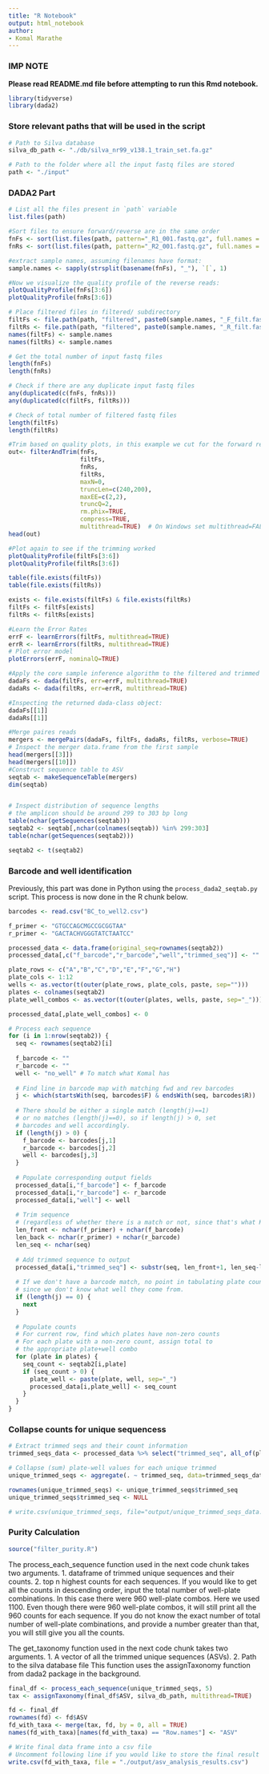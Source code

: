 ```yaml
---
title: "R Notebook"
output: html_notebook
author:
- Komal Marathe
---
```


### IMP NOTE

**Please read README.md file before attempting to run this Rmd notebook.**

```r
library(tidyverse)
library(dada2)
```


### Store relevant paths that will be used in the script
```r
# Path to Silva database
silva_db_path <- "./db/silva_nr99_v138.1_train_set.fa.gz"

# Path to the folder where all the input fastq files are stored
path <- "./input"
```


### DADA2 Part
```r
# List all the files present in `path` variable
list.files(path)

#Sort files to ensure forward/reverse are in the same order
fnFs <- sort(list.files(path, pattern="_R1_001.fastq.gz", full.names = TRUE))
fnRs <- sort(list.files(path, pattern="_R2_001.fastq.gz", full.names = TRUE))

#extract sample names, assuming filenames have format:
sample.names <- sapply(strsplit(basename(fnFs), "_"), `[`, 1)

#Now we visualize the quality profile of the reverse reads:
plotQualityProfile(fnFs[3:6])
plotQualityProfile(fnRs[3:6])

# Place filtered files in filtered/ subdirectory
filtFs <- file.path(path, "filtered", paste0(sample.names, "_F_filt.fastq.gz"))
filtRs <- file.path(path, "filtered", paste0(sample.names, "_R_filt.fastq.gz"))
names(filtFs) <- sample.names
names(filtRs) <- sample.names

# Get the total number of input fastq files
length(fnFs)
length(fnRs)

# Check if there are any duplicate input fastq files
any(duplicated(c(fnFs, fnRs)))
any(duplicated(c(filtFs, filtRs)))

# Check of total number of filtered fastq files
length(filtFs)
length(filtRs)

#Trim based on quality plots, in this example we cut for the forward reads to 240bp and the reverse reads to 200bp
out<- filterAndTrim(fnFs, 
                    filtFs, 
                    fnRs, 
                    filtRs, 
                    maxN=0, 
                    truncLen=c(240,200),
                    maxEE=c(2,2), 
                    truncQ=2, 
                    rm.phix=TRUE, 
                    compress=TRUE, 
                    multithread=TRUE)  # On Windows set multithread=FALSE
head(out)

#Plot again to see if the trimming worked
plotQualityProfile(filtFs[3:6])
plotQualityProfile(filtRs[3:6])

table(file.exists(filtFs))
table(file.exists(filtRs))

exists <- file.exists(filtFs) & file.exists(filtRs)
filtFs <- filtFs[exists]
filtRs <- filtRs[exists]

#Learn the Error Rates
errF <- learnErrors(filtFs, multithread=TRUE)
errR <- learnErrors(filtRs, multithread=TRUE)
# Plot error model
plotErrors(errF, nominalQ=TRUE)

#Apply the core sample inference algorithm to the filtered and trimmed sequence data.
dadaFs <- dada(filtFs, err=errF, multithread=TRUE)
dadaRs <- dada(filtRs, err=errR, multithread=TRUE)

#Inspecting the returned dada-class object:
dadaFs[[1]]
dadaRs[[1]]

#Merge paires reads
mergers <- mergePairs(dadaFs, filtFs, dadaRs, filtRs, verbose=TRUE)
# Inspect the merger data.frame from the first sample
head(mergers[[3]])
head(mergers[[10]])
#Construct sequence table to ASV
seqtab <- makeSequenceTable(mergers)
dim(seqtab)


# Inspect distribution of sequence lengths
# the amplicon should be around 299 to 303 bp long
table(nchar(getSequences(seqtab)))
seqtab2 <- seqtab[,nchar(colnames(seqtab)) %in% 299:303]
table(nchar(getSequences(seqtab2)))

seqtab2 <- t(seqtab2)
```

### Barcode and well identification

Previously, this part was done in Python using the `process_dada2_seqtab.py` script. This process is now done in the R chunk below.

```r
barcodes <- read.csv("BC_to_well2.csv")

f_primer <- "GTGCCAGCMGCCGCGGTAA"
r_primer <- "GACTACHVGGGTATCTAATCC"

processed_data <- data.frame(original_seq=rownames(seqtab2))
processed_data[,c("f_barcode","r_barcode","well","trimmed_seq")] <- ""

plate_rows <- c("A","B","C","D","E","F","G","H")
plate_cols <- 1:12
wells <- as.vector(t(outer(plate_rows, plate_cols, paste, sep="")))
plates <- colnames(seqtab2)
plate_well_combos <- as.vector(t(outer(plates, wells, paste, sep="_")))

processed_data[,plate_well_combos] <- 0

# Process each sequence
for (i in 1:nrow(seqtab2)) {
  seq <- rownames(seqtab2)[i]
  
  f_barcode <- ""
  r_barcode <- ""
  well <- "no_well" # To match what Komal has
  
  # Find line in barcode map with matching fwd and rev barcodes
  j <- which(startsWith(seq, barcodes$F) & endsWith(seq, barcodes$R))
  
  # There should be either a single match (length(j)==1) 
  # or no matches (length(j)==0), so if length(j) > 0, set
  # barcodes and well accordingly.
  if (length(j) > 0) {
    f_barcode <- barcodes[j,1]
    r_barcode <- barcodes[j,2]
    well <- barcodes[j,3]
  } 
  
  # Populate corresponding output fields
  processed_data[i,"f_barcode"] <- f_barcode
  processed_data[i,"r_barcode"] <- r_barcode
  processed_data[i,"well"] <- well
  
  # Trim sequence
  # (regardless of whether there is a match or not, since that's what Komal did)
  len_front <- nchar(f_primer) + nchar(f_barcode)
  len_back <- nchar(r_primer) + nchar(r_barcode)
  len_seq <- nchar(seq)
  
  # Add trimmed sequence to output
  processed_data[i,"trimmed_seq"] <- substr(seq, len_front+1, len_seq-len_back)
  
  # If we don't have a barcode match, no point in tabulating plate counts
  # since we don't know what well they come from.
  if (length(j) == 0) {
    next
  }
  
  # Populate counts
  # For current row, find which plates have non-zero counts
  # For each plate with a non-zero count, assign total to
  # the appropriate plate+well combo
  for (plate in plates) {
    seq_count <- seqtab2[i,plate]
    if (seq_count > 0) {
      plate_well <- paste(plate, well, sep="_")
      processed_data[i,plate_well] <- seq_count
    }
  }
}
```


### Collapse counts for unique sequencess
```r
# Extract trimmed seqs and their count information
trimmed_seqs_data <- processed_data %>% select("trimmed_seq", all_of(plate_well_combos))

# Collapse (sum) plate-well values for each unique trimmed 
unique_trimmed_seqs <- aggregate(. ~ trimmed_seq, data=trimmed_seqs_data, FUN=sum)

rownames(unique_trimmed_seqs) <- unique_trimmed_seqs$trimmed_seq
unique_trimmed_seqs$trimmed_seq <- NULL

# write.csv(unique_trimmed_seqs, file="output/unique_trimmed_seqs_data.csv")
```


### Purity Calculation
```r
source("filter_purity.R")
```

The process_each_sequence function used in the next code chunk takes two arguments.
1. dataframe of trimmed unique sequences and their counts.
2. top n highest counts for each sequences. If you would like to get all the counts in descending order,
input the total number of well-plate combinations. In this case there were 960 well-plate combos.
Here we used 1100. Even though there were 960 well-plate combos, it will still print all the 960 counts for each sequence.
If you do not know the exact number of total number of well-plate combinations, and provide a number greater than that,
you will still give you all the counts.


The get_taxonomy function used in the next code chunk  takes two arguments.
1. A vector of all the trimmed unique sequences (ASVs).
2. Path to the silva database file
This function uses the assignTaxonomy function from dada2 package in the background.

```r
final_df <- process_each_sequence(unique_trimmed_seqs, 5)
tax <- assignTaxonomy(final_df$ASV, silva_db_path, multithread=TRUE)

fd <- final_df
rownames(fd) <- fd$ASV
fd_with_taxa <- merge(tax, fd, by = 0, all = TRUE)
names(fd_with_taxa)[names(fd_with_taxa) == "Row.names"] <- "ASV"

# Write final data frame into a csv file
# Uncomment following line if you would like to store the final result in a csv
write.csv(fd_with_taxa, file = "./output/asv_analysis_results.csv")
```



